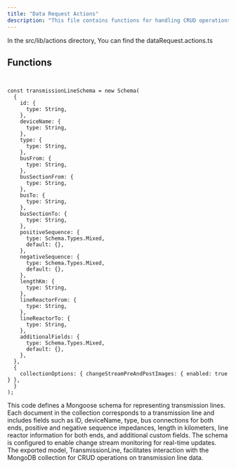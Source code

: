 ```yaml
---
title: "Data Request Actions"
description: "This file contains functions for handling CRUD operations on data requests within a server application."
---
```


In the <Highlight>src/lib/actions</Highlight> directory, You can find the <Highlight>dataRequest.actions.ts</Highlight>

## Functions

```tsx:getAllDataRequests


const transmissionLineSchema = new Schema(
  {
    id: {
      type: String,
    },
    deviceName: {
      type: String,
    },
    type: {
      type: String,
    },
    busFrom: {
      type: String,
    },
    busSectionFrom: {
      type: String,
    },
    busTo: {
      type: String,
    },
    busSectionTo: {
      type: String,
    },
    positiveSequence: {
      type: Schema.Types.Mixed,
      default: {},
    },
    negativeSequence: {
      type: Schema.Types.Mixed,
      default: {},
    },
    lengthKm: {
      type: String,
    },
    lineReactorFrom: {
      type: String,
    },
    lineReactorTo: {
      type: String,
    },
    additionalFields: {
      type: Schema.Types.Mixed,
      default: {},
    },
  },
  {
    collectionOptions: { changeStreamPreAndPostImages: { enabled: true } },
  }
);

```
This code defines a Mongoose schema for representing transmission lines. Each document in the collection corresponds to a transmission line and includes fields such as ID, deviceName, type, bus connections for both ends, positive and negative sequence impedances, length in kilometers, line reactor information for both ends, and additional custom fields. The schema is configured to enable change stream monitoring for real-time updates. The exported model, TransmissionLine, facilitates interaction with the MongoDB collection for CRUD operations on transmission line data.